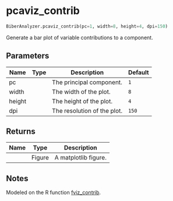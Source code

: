 # pcaviz_contrib { #pybiber.BiberAnalyzer.pcaviz_contrib }

```python
BiberAnalyzer.pcaviz_contrib(pc=1, width=8, height=4, dpi=150)
```

Generate a bar plot of variable contributions to a component.

## Parameters {.doc-section .doc-section-parameters}

| Name   | Type   | Description                 | Default   |
|--------|--------|-----------------------------|-----------|
| pc     |        | The principal component.    | `1`       |
| width  |        | The width of the plot.      | `8`       |
| height |        | The height of the plot.     | `4`       |
| dpi    |        | The resolution of the plot. | `150`     |

## Returns {.doc-section .doc-section-returns}

| Name   | Type   | Description          |
|--------|--------|----------------------|
|        | Figure | A matplotlib figure. |

## Notes {.doc-section .doc-section-notes}

Modeled on the R function
[fviz_contrib](https://search.r-project.org/CRAN/refmans/factoextra/html/fviz_contrib.html).